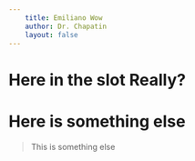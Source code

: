 ```yaml
---
    title: Emiliano Wow
    author: Dr. Chapatin
    layout: false
---
```


<script>import Hero from '$lib/Hero/index.svelte'; import SvelteSeo from "svelte-seo";</script>

<SvelteSeo title={title} description="A short description goes here." />

<Hero>
	<h1
		slot="title"
		class="text-4xl tracking-tight font-extrabold text-gray-900 sm:text-5xl md:text-6xl lg:text-5xl xl:text-6xl"
	>
		<span class="block xl:inline">Here in the slot</span>
		<span class="block text-purple-600 xl:inline">Really?</span>
	</h1>
</Hero>

# Here is something else

> This is something else
